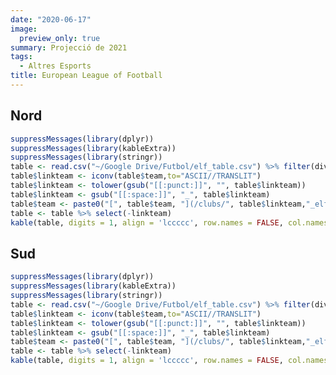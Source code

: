 ```yaml
---
date: "2020-06-17"
image:
  preview_only: true
summary: Projecció de 2021
tags:
  - Altres Esports
title: European League of Football
---
```

## Nord
```r
suppressMessages(library(dplyr))
suppressMessages(library(kableExtra))
suppressMessages(library(stringr))
table <- read.csv("~/Google Drive/Futbol/elf_table.csv") %>% filter(div == "north") %>% select(-div) 
table$linkteam <- iconv(table$team,to="ASCII//TRANSLIT")
table$linkteam <- tolower(gsub("[[:punct:]]", "", table$linkteam))
table$linkteam <- gsub("[[:space:]]", "_", table$linkteam)
table$team <- paste0("[", table$team, "](/clubs/", table$linkteam,"_elf)")
table <- table %>% select(-linkteam)
kable(table, digits = 1, align = 'lccccc', row.names = FALSE, col.names = c('Club', 'Elo', '1a', '2a', '3a', '4a')) %>% add_header_above(c('Projecció de la Classificació' = 2, 'Probabilitat (%)' = 4)) %>% column_spec(1, bold = T) %>% column_spec(2, border_right = T)
```

## Sud
```r
suppressMessages(library(dplyr))
suppressMessages(library(kableExtra))
suppressMessages(library(stringr))
table <- read.csv("~/Google Drive/Futbol/elf_table.csv") %>% filter(div == "south") %>% select(-div) 
table$linkteam <- iconv(table$team,to="ASCII//TRANSLIT")
table$linkteam <- tolower(gsub("[[:punct:]]", "", table$linkteam))
table$linkteam <- gsub("[[:space:]]", "_", table$linkteam)
table$team <- paste0("[", table$team, "](/clubs/", table$linkteam,"_elf)")
table <- table %>% select(-linkteam)
kable(table, digits = 1, align = 'lccccc', row.names = FALSE, col.names = c('Club', 'Elo', '1a', '2a', '3a', '4a')) %>% add_header_above(c('Projecció de la Classificació' = 2, 'Probabilitat (%)' = 4)) %>% column_spec(1, bold = T) %>% column_spec(2, border_right = T)
```

